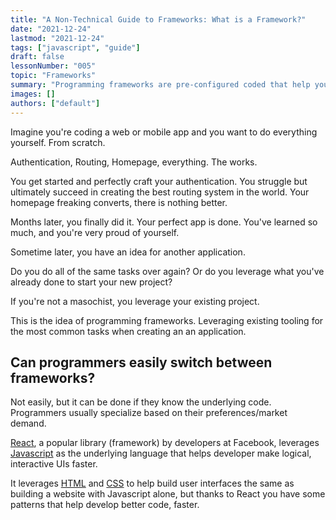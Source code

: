```yaml
---
title: "A Non-Technical Guide to Frameworks: What is a Framework?"
date: "2021-12-24"
lastmod: "2021-12-24"
tags: ["javascript", "guide"]
draft: false
lessonNumber: "005"
topic: "Frameworks"
summary: "Programming frameworks are pre-configured coded that help you build applications faster."
images: []
authors: ["default"]
---
```


Imagine you're coding a web or mobile app and you want to do everything yourself. From scratch.

Authentication, Routing, Homepage, everything. The works.

You get started and perfectly craft your authentication. You struggle but ultimately succeed in creating the best routing system in the world. Your homepage freaking converts, there is nothing better.

Months later, you finally did it. Your perfect app is done. You've learned so much, and you're very proud of yourself.

Sometime later, you have an idea for another application.

Do you do all of the same tasks over again? Or do you leverage what you've already done to start your new project?

If you're not a masochist, you leverage your existing project.

This is the idea of programming frameworks. Leveraging existing tooling for the most common tasks when creating an an application.

## Can programmers easily switch between frameworks?

Not easily, but it can be done if they know the underlying code. Programmers usually specialize based on their preferences/market demand.

[React](https://reactjs.org), a popular library (framework) by developers at Facebook, leverages [Javascript](./non-technical-guide-to-javascript) as the underlying language that helps developer make logical, interactive UIs faster.

It leverages [HTML](./non-technical-guide-to-html) and [CSS](./non-technical-guide-to-css) to help build user interfaces the same as building a website with Javascript alone, but thanks to React you have some patterns that help develop better code, faster.
